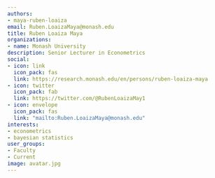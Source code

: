 ```yaml
---
authors:
- maya-ruben-loaiza
email: Ruben.LoaizaMaya@monash.edu
title: Ruben Loaiza Maya
organizations:
- name: Monash University
description: Senior Lecturer in Econometrics
social:
- icon: link
  icon_pack: fas
  link: https://research.monash.edu/en/persons/ruben-loaiza-maya
- icon: twitter
  icon_pack: fab
  link: https://twitter.com/@RubenLoaizaMay1
- icon: envelope
  icon_pack: fas
  link: "mailto:Ruben.LoaizaMaya@monash.edu"
interests:
- econometrics
- bayesian statistics
user_groups:
- Faculty
- Current
image: avatar.jpg
---
```

